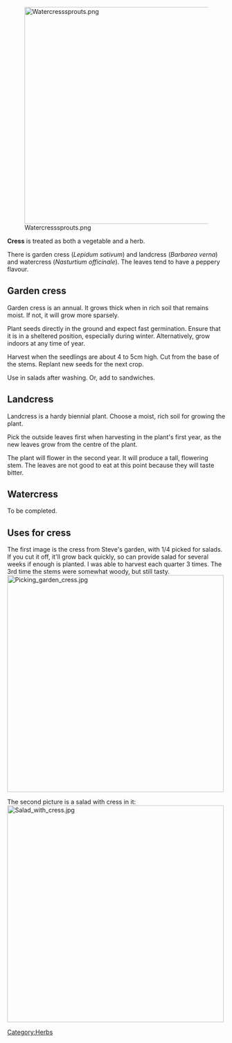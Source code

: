[[File:Watercresssprouts.png|center|500px]]

'''Cress''' is treated as both a vegetable and a herb.

There is garden cress (''Lepidum sativum'') and landcress (''Barbarea verna'') and watercress (''Nasturtium officinale''). The leaves tend to have a peppery flavour.

== Garden cress ==

Garden cress is an annual. It grows thick when in rich soil that remains moist. If not, it will grow more sparsely.

Plant seeds directly in the ground and expect fast germination. Ensure that it is in a sheltered position, especially during winter. Alternatively, grow indoors at any time of year.

Harvest when the seedlings are about 4 to 5cm high. Cut from the base of the stems. Replant new seeds for the next crop.

Use in salads after washing. Or, add to sandwiches.

== Landcress ==

Landcress is a hardy biennial plant. Choose a moist, rich soil for growing the plant.

Pick the outside leaves first when harvesting in the plant's first year, as the new leaves grow from the centre of the plant.

The plant will flower in the second year. It will produce a tall, flowering stem. The leaves are not good to eat at this point because they will taste bitter.

== Watercress ==

To be completed.

== Uses for cress ==

The first image is the cress from Steve's garden, with 1/4 picked for salads. If you cut it off, it'll grow back quickly, so can provide salad for several weeks if enough is planted. I was able to harvest each quarter 3 times. The 3rd time the stems were somewhat woody, but still tasty.
[[File:Picking_garden_cress.jpg|center|500px]]

The second picture is a salad with cress in it: [[File:Salad_with_cress.jpg|center|500px]]

{{stub}}



[[Category:Herbs]]